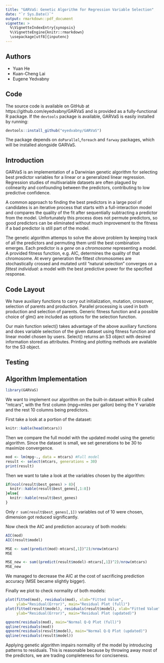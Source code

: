 ```yaml
---
title: "GARVaS: Genetic Algorithm for Regression Variable Selection"
date: "`r Sys.Date()`"
output: rmarkdown::pdf_document
vignette: >
  %\VignetteIndexEntry{synopsis}
  %\VignetteEngine{knitr::rmarkdown}
  \usepackage[utf8]{inputenc}
---
```


## Authors

* Yuan He
* Kuan-Cheng Lai
* Eugene Yedvabny

## Code

The source code is available on GitHub at https://github.com/eyedvabny/GARVaS and is provided as a fully-functional R package. If the `devtools` package is available, GARVaS is easily installed by running:

```r
devtools::install_github("eyedvabny/GARVaS")
```

The package depends on `doParallel`,`foreach` and `farway` packages, which will be installed alongside GARVaS.

## Introduction

GARVaS is an implementation of a Darwinian genetic algorithm for selecting best predictor variables for a linear or a generalized linear regression. Regression studies of multivariable datasets are often plagued by colinearity and confounding between the predictors, contributing to low predictive confidence.

A common approach to finding the best predictors in a large pool of candidates is an iterative process that starts with a full-interaction model and compares the quality of the fit after sequentially subtracting a predictor from the model. Unfortunately this process does not permute predictors, so good predictors can be eliminated without much improvement to the fitness if a bad predictor is still part of the model.

The genetic algorithm attemps to solve the above problem by keeping track of all the predictors and permuting them until the best combination emerges. Each predictor is a _gene_ on a _chromosome_ representing a model. A provided fitness function, e.g. AIC, determines the quality of that chromosome. At every generation the fittest chromosomes are stochastically crossed and mutated until "natural selection" converges on a _fittest individual_: a model with the best predictive power for the specified response.

## Code Layout

We have auxiliary functions to carry out initialization, mutation, crossover, selection of parents and production. Parallel processing is used in both production and selection of parents. Generic fitness function and a possible choice of glm() are included as options for the selection function.

Our main function select() takes advantage of the above auxiliary functions and does variable selection of the given dataset using fitness function and linear model chosen by users. Select() returns an S3 object with desired information stored as attributes. Printing and plotting methods are available for the S3 object.

## Testing

## Algorithm Implementation

```r
library(GARVaS)
```

We want to implement our algorithm on the built-in dataset within R called  "mtcars", with the first column (mpg=miles per gallon) being the Y variable and the rest 10 columns being predictors.

First take a look at a portion of the dataset:

```r
knitr::kable(head(mtcars))
```

Then we compare the full model with the updated model using the genetic algorithm. Since the dataset is small, we set generations to be 30 to maximize convergence.

```r
mod <- lm(mpg~., data = mtcars) #Full model
result <- select(mtcars, generations = 30)
print(result)
```

Then we want to take a look at the variables chosen by the algorithm:

```r
if(ncol(result$best_genes) > 8){
  knitr::kable(result$best_genes[,1:8])
}else{
  knitr::kable(result$best_genes)
}
```

Only `r sum(result$best_genes[,1])` variables out of 10 were chosen, dimension got reduced significantly.

Now check the AIC and prediction accuracy of both models:

```r
AIC(mod)
AIC(result$model)

MSE <- sum((predict(mod)-mtcars[,1])^2)/nrow(mtcars)
MSE

MSE_new <- sum((predict(result$model)-mtcars[,1])^2)/nrow(mtcars)
MSE_new
```

We managed to decrease the AIC at the cost of sacrificing prediction accuracy (MSE became slightly bigger).

\pagebreak

Finally we plot to check normality of both models:

```r
plot(fitted(mod), residuals(mod), xlab="Fitted Value",
     ylab="Residual(Error)", main="Residual Plot (full)")
plot(fitted(result$model), residuals(result$model), xlab="Fitted Value", 
     ylab="Residual(Error)", main="Residual Plot (updated)")
```

\pagebreak

```r
qqnorm(residuals(mod), main="Normal Q-Q Plot (full)")
qqline(residuals(mod))
qqnorm(residuals(result$model), main="Normal Q-Q Plot (updated)")
qqline(residuals(result$model))
```

Applying genetic algorithm impairs normality of the model by introducing patterns to residuals. This is reasonable because by throwing away most of the predictors, we are trading completeness for conciseness.
